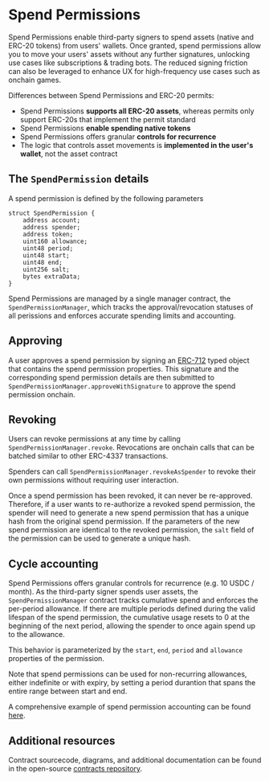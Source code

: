 # Spend Permissions

Spend Permissions enable third-party signers to spend assets (native and ERC-20 tokens) from users' wallets. Once granted, spend permissions
allow you to move your users' assets without any further signatures, unlocking use cases like subscriptions & trading bots. The reduced signing friction
can also be leveraged to enhance UX for high-frequency use cases such as onchain games.

Differences between Spend Permissions and ERC-20 permits:

- Spend Permissions **supports all ERC-20 assets**, whereas permits only support ERC-20s that implement the permit standard
- Spend Permissions **enable spending native tokens**
- Spend Permissions offers granular **controls for recurrence**
- The logic that controls asset movements is **implemented in the user's wallet**, not the asset contract

## The `SpendPermission` details

A spend permission is defined by the following parameters

```solidity
struct SpendPermission {
    address account;
    address spender;
    address token;
    uint160 allowance;
    uint48 period;
    uint48 start;
    uint48 end;
    uint256 salt;
    bytes extraData;
}
```

Spend Permissions are managed by a single manager contract, the `SpendPermissionManager`, which tracks the approval/revocation
statuses of all perissions and enforces accurate spending limits and accounting.

## Approving

A user approves a spend permission by signing an [ERC-712](https://eips.ethereum.org/EIPS/eip-712) typed object that contains
the spend permission properties. This signature and the corresponding spend permission details are then submitted to
`SpendPermissionManager.approveWithSignature` to approve the spend permission onchain.

## Revoking

Users can revoke permissions at any time by calling `SpendPermissionManager.revoke`. Revocations are onchain calls that can be
batched similar to other ERC-4337 transactions.

Spenders can call `SpendPermissionManager.revokeAsSpender` to revoke their own permissions without requiring user interaction.

Once a spend permission has been revoked, it can never be re-approved. Therefore, if a user wants to re-authorize a revoked spend permission,
the spender will need to generate a new spend permission that has a unique hash from the original spend permission.
If the parameters of the new spend permission are identical to the revoked permission, the `salt` field of the permission can be used to generate a unique hash.

## Cycle accounting

Spend Permissions offers granular controls for recurrence (e.g. 10 USDC / month).
As the third-party signer spends user assets, the `SpendPermissionManager` contract tracks cumulative spend and enforces the per-period
allowance. If there are multiple periods defined during the valid lifespan of the spend permission, the cumulative usage resets to 0
at the beginning of the next period, allowing the spender to once again spend up to the allowance.

This behavior is parameterized by the `start`, `end`, `period` and `allowance` properties of the permission.

Note that spend permissions can be used for non-recurring allowances, either indefinite or with expiry, by setting
a period durantion that spans the entire range between start and end.

A comprehensive example of spend permission accounting can be found [here](https://github.com/coinbase/spend-permissions/blob/main/docs/SpendPermissionAccounting.md).

## Additional resources

Contract sourcecode, diagrams, and additional documentation can be found in the open-source [contracts repository](https://github.com/coinbase/spend-permissions).
